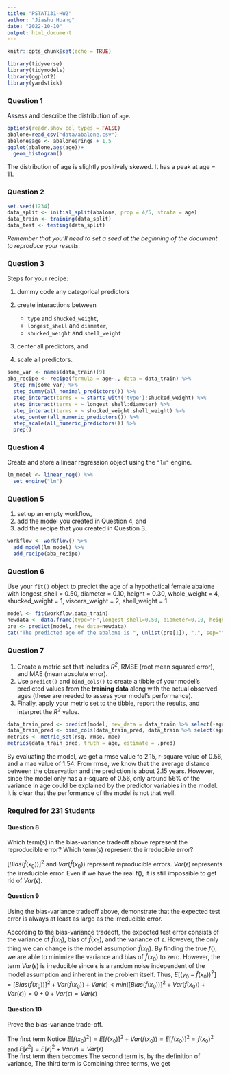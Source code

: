 ```yaml
---
title: "PSTAT131-HW2"
author: "Jiashu Huang"
date: "2022-10-10"
output: html_document
---
```


```r
knitr::opts_chunk$set(echo = TRUE)
```

```r
library(tidyverse)
library(tidymodels)
library(ggplot2)
library(yardstick)
```
### Question 1

Assess and describe the distribution of `age`.
```r
options(readr.show_col_types = FALSE)
abalone=read_csv("data/abalone.csv")
abalone$age <- abalone$rings + 1.5
ggplot(abalone,aes(age))+
  geom_histogram()
```
The distribution of age is slightly positively skewed. It has a peak at age = 11.

### Question 2

```r
set.seed(1234)
data_split <- initial_split(abalone, prop = 4/5, strata = age)
data_train <- training(data_split)
data_test <- testing(data_split)
```

*Remember that you'll need to set a seed at the beginning of the document to reproduce your results.*

### Question 3
Steps for your recipe:

1.  dummy code any categorical predictors

2.  create interactions between

    -   `type` and `shucked_weight`,
    -   `longest_shell` and `diameter`,
    -   `shucked_weight` and `shell_weight`

3.  center all predictors, and

4.  scale all predictors.

```r
some_var <- names(data_train)[9]
aba_recipe <- recipe(formula = age~., data = data_train) %>%
  step_rm(some_var) %>%
  step_dummy(all_nominal_predictors()) %>%
  step_interact(terms = ~ starts_with('type'):shucked_weight) %>%
  step_interact(terms = ~ longest_shell:diameter) %>%
  step_interact(terms = ~ shucked_weight:shell_weight) %>%
  step_center(all_numeric_predictors()) %>%
  step_scale(all_numeric_predictors()) %>%
  prep()
```
### Question 4

Create and store a linear regression object using the `"lm"` engine.
```r
lm_model <- linear_reg() %>% 
  set_engine("lm")
```
### Question 5
1.  set up an empty workflow,
2.  add the model you created in Question 4, and
3.  add the recipe that you created in Question 3.
```r
workflow <- workflow() %>% 
  add_model(lm_model) %>% 
  add_recipe(aba_recipe)
```

### Question 6
Use your `fit()` object to predict the age of a hypothetical female abalone with longest_shell = 0.50, diameter = 0.10, height = 0.30, whole_weight = 4, shucked_weight = 1, viscera_weight = 2, shell_weight = 1.
```r
model <- fit(workflow,data_train)
newdata <- data.frame(type="F",longest_shell=0.50, diameter=0.10, height=0.30, whole_weight=4, shucked_weight=1, viscera_weight = 2, shell_weight=1, rings=0)
pre <- predict(model, new_data=newdata)
cat("The predicted age of the abalone is ", unlist(pre[1]), ".", sep="")
```

### Question 7
1.  Create a metric set that includes *R^2^*, RMSE (root mean squared error), and MAE (mean absolute error).
2.  Use `predict()` and `bind_cols()` to create a tibble of your model's predicted values from the **training data** along with the actual observed ages (these are needed to assess your model's performance).
3.  Finally, apply your metric set to the tibble, report the results, and interpret the *R^2^* value.
```r
data_train_pred <- predict(model, new_data = data_train %>% select(-age))
data_train_pred <- bind_cols(data_train_pred, data_train %>% select(age))
metrics <- metric_set(rsq, rmse, mae)
metrics(data_train_pred, truth = age, estimate = .pred)
```
By evaluating the model, we get a rmse value fo 2.15, r-square value of 0.56, and a mae value of 1.54. From rmse, we know that the average distance between the observation and the prediction is about 2.15 years. However, since the model only has a r-square of 0.56, only around 56% of the variance in age could be explained by the predictor variables in the model. It is clear that the performance of the model is not that well.

### Required for 231 Students
#### Question 8

Which term(s) in the bias-variance tradeoff above represent the reproducible error? Which term(s) represent the irreducible error?\

$[Bias(\hat{f}(x_0))]^2$ and $Var(\hat{f}(x_0))$ represent reproducible errors. $Var(\epsilon)$ represents the irreducible error. Even if we have the real f(), it is still impossible to get rid of $Var(\epsilon)$.

#### Question 9

Using the bias-variance tradeoff above, demonstrate that the expected test error is always at least as large as the irreducible error.

According to the bias-variance tradeoff, the expected test error consists of the variance of $\hat{f}(x_0)$, bias of $\hat{f}(x_0)$, and the variance of $\epsilon$. However, the only thing we can change is the model assumption $\hat{f}(x_0)$. By finding the true $f()$, we are able to minimize the variance and bias of $\hat{f}(x_0)$ to zero. However, the term $Var(\epsilon)$ is irreducible since $\epsilon$ is a random noise independent of the model assumption and inherent in the problem itself. Thus, $E[(y_0 - \hat{f}(x_0))^2]=[Bias(\hat{f}(x_0))]^2+Var(\hat{f}(x_0))+Var(\epsilon)<min([Bias(\hat{f}(x_0))]^2+Var(\hat{f}(x_0))+Var(\epsilon))=0+0+Var(\epsilon)=Var(\epsilon)$

#### Question 10

Prove the bias-variance trade-off.

\begin{align}
E[(y_0 - \hat{f}(x_0))^2]&=E[(f(x_0)+\epsilon-E[\hat{f}(x_0)]+E[\hat{f}(x_0)]-\hat{f}(x_0))^2]\\
&=E[(f(x_0)-E[\hat{f}(x_0)]+\epsilon)^2]+E[(E[\hat{f}(x_0)]-\hat{f}(x_0))^2]+2E[(f(x_0)-\hat{f}(x_0)+\epsilon)(E[\hat{f}(x_0)]-\hat{f}(x_0))]\\
\end{align}
The first term
\begin{align}
E[(f(x_0)-E[\hat{f}(x_0)]+\epsilon)^2]&=E[(f(x_0)-E[\hat{f}(x_0)])^2]+2E[\epsilon(f(x_0)-E[\hat{f}(x_0)])]+E[\epsilon^2]\\
&=E[f(x_0)^2]-2E[f(x_0)E[\hat{f}(x_0)]]+E[E[\hat{f}(x_0)]^2]+2(f(x_0)-E[\hat{f}(x_0)])E[\epsilon]+E[\epsilon^2]\\
&=E[f(x_0)^2]-2f(x_0)E[\hat{f}(x_0)]+E[\hat{f}(x_0)]^2+0+E[\epsilon^2]
\end{align}
Notice $E[f(x_0)^2]=E[f(x_0)]^2+Var(f(x_0))=E[f(x_0)]^2=f(x_0)^2$ and $E[\epsilon^2]=E[\epsilon]^2+Var(\epsilon)=Var(\epsilon)$\
The first term then becomes
\begin{align}
E[f(x_0)^2]-2f(x_0)E[\hat{f}(x_0)]+E[\hat{f}(x_0)]^2+0+E[\epsilon^2]&=f(x_0)^2-2f(x_0)E[\hat{f}(x_0)]+E[\hat{f}(x_0)]^2+Var(\epsilon)\\
&=(f(x_0)-E[\hat{f}(x_0)])^2+Var(\epsilon)\\
&=[Bias(\hat{f}(x_0))]^2+Var(\epsilon)
\end{align}
The second term is, by the definition of variance,
\begin{align}
E[(E[\hat{f}(x_0)]-\hat{f}(x_0))^2] = Var(\hat{f}(x_0))
\end{align}
The third term is
\begin{align}
2E[(f(x_0)-\hat{f}(x_0)+\epsilon)(E[\hat{f}(x_0)]-\hat{f}(x_0))]
&=2E[((f(x_0)-\hat{f}(x_0))(E[\hat{f}(x_0)]-\hat{f}(x_0))]+2E[\epsilon(E[\hat{f}(x_0)]-\hat{f}(x_0))]\\
&=2((f(x_0)-\hat{f}(x_0))E[(E[\hat{f}(x_0)]-\hat{f}(x_0)]+2E[\epsilon]E[E[\hat{f}(x_0)]-\hat{f}(x_0)]\\
&=2((f(x_0)-\hat{f}(x_0))(E[\hat{f}(x_0)]-E[\hat{f}(x_0)])+2\times 0E[E[\hat{f}(x_0)]-\hat{f}(x_0)]\\
&=0+0=0
\end{align}
Combining three terms, we get
\begin{align}
E[(y_0 - \hat{f}(x_0))^2] = [Bias(\hat{f}(x_0))]^2+Var(\hat{f}(x_0))+Var(\epsilon)
\end{align}
